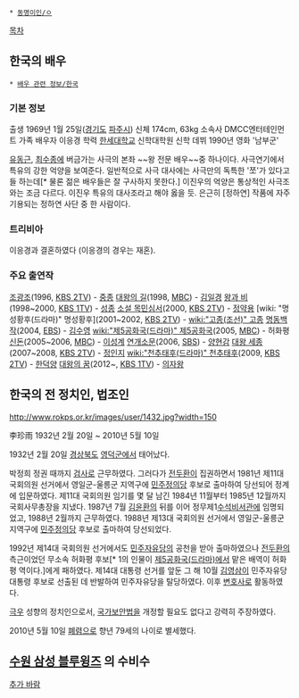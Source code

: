  * [[동명이인/ㅇ]] 

[[목차]]
== 한국의 배우 ==
 * [[배우 관련 정보/한국]]

=== 기본 정보 ===
출생 1969년 1월 25일([[경기도]] [[파주시]])
신체 174cm, 63kg
소속사 DMCC엔터테인먼트
가족 배우자 이응경
학력 [[한세대학교]] 신학대학원 신학
데뷔 1990년 영화 '남부군'

[[유동근]], [[최수종]]에 버금가는 사극의 본좌 ~~왕 전문 배우~~중 하나이다. 사극연기에서 특유의 강한 억양을 보여준다. 일반적으로 사극 대사에는 사극만의 독특한 '쪼'가 있다고들 하는데[* 물론 젊은 배우들은 잘 구사하지 못한다.] 이진우의 억양은 통상적인 사극조와는 조금 다르다. 이진우 특유의 대사조라고 해야 옳을 듯. 은근히 [정하연] 작품에 자주 기용되는 정하연 사단 중 한 사람이다. 
  
=== 트리비아 ===
이응경과 결혼하였다 (이응경의 경우는 재혼).

=== 주요 출연작 ===
[[조광조]](1996, [[KBS 2TV]]) - [[중종]]
[[대왕의 길]](1998, [[문화방송|MBC]]) - [[김일경]]
[[왕과 비]](1998~2000, [[KBS 1TV]]) - [[성종]]
[[소설 목민심서]](2000, [[KBS 2TV]]) - [[정약용]]
[wiki: "명성황후(드라마)" 명성황후](2001~2002, [[KBS 2TV]]) - [[wiki:"고종(조선)" 고종]] 
[[명동백작]](2004, [[한국교육방송공사|EBS]]) - [[김수영]]
[[wiki:"제5공화국(드라마)" 제5공화국]](2005, [[문화방송|MBC]]) - 허화평
[[신돈(드라마)|신돈]](2005~2006, [[문화방송|MBC]]) - [[이성계]]
[[연개소문]](2006, [[SBS]]) - [[양현감]]
[[대왕 세종]](2007~2008, [[KBS 2TV]]) - [[정인지]]
[[wiki:"천추태후(드라마)" 천추태후]](2009, [[KBS 2TV]]) - [[한덕양]]
[[대왕의 꿈]](2012~, [[KBS 1TV]]) - [[의자왕]]

== 한국의 전 정치인, 법조인 ==
http://www.rokps.or.kr/images/user/1432.jpg?width=150

李珍雨 
1932년 2월 20일 ~ 2010년 5월 10일

1932년 2월 20일 [[경상북도]] [[영덕군]]에서 태어났다.

박정희 정권 때까지 [[검사]]로 근무하였다. 그러다가 [[전두환]]이 집권하면서 1981년 제11대 국회의원 선거에서 영일군-울릉군 지역구에 [[민주정의당]] 후보로 출마하여 당선되어 정계에 입문하였다. 제11대 국회의원 임기를 몇 달 남긴 1984년 11월부터 1985년 12월까지 국회사무총장을 지냈다. 1987년 7월 [[김윤환]]의 뒤를 이어 정무제1[[수석비서관]]에 임명되었고, 1988년 2월까지 근무하였다. 1988년 제13대 국회의원 선거에서 영일군-울릉군 지역구에 [[민주정의당]] 후보로 출마하여 당선되었다.

1992년 제14대 국회의원 선거에서도 [[민주자유당]]의 공천을 받아 출마하였으나 [[전두환]]의 측근이었던 무소속 허화평 후보[* 1의 인물이 [[제5공화국(드라마)]]에서 맡은 배역이 허화평 역이다.]에게 패하였다. 제14대 대통령 선거를 앞둔 그 해 10월 [[김영삼]]이 민주자유당 대통령 후보로 선출된 데 반발하여 민주자유당을 탈당하였다. 이후 [[변호사]]로 활동하였다.

[[극우]] 성향의 정치인으로서, [[국가보안법]]을 개정할 필요도 없다고 강력히 주장하였다.

2010년 5월 10일 [[폐렴]]으로 향년 79세의 나이로 별세했다.

== [[수원 삼성 블루윙즈]] 의 수비수 ==

[[추가 바람]]

